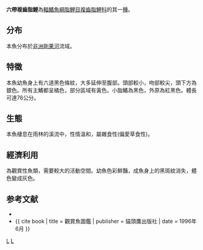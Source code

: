 {{Speciesbox 
| genus = Distichodus
| species = sexfasciatus
| image = Distichodus sexfasciatus.JPG
| status = LC
| status_system = IUCN3.1
| authority =  [[Boulenger|Boulenger]], 1897
| synonyms = *''Distichodus Distichodus tanganicae''<br /><small>Worthington & Ricardo, 1937</small> ''
}}
'''六帶複齒脂鯉'''為[[輻鰭魚綱|輻鰭魚綱]][[脂鯉目|脂鯉目]][[複齒脂鯉科|複齒脂鯉科]]的其一[[種|種]]。

==分布==
本魚分布於[[非洲|非洲]][[剛果河|剛果河]]流域。

==特徵==
本魚幼魚身上有六道黑色條紋，大多延伸至腹部。頭部較小，吻部較尖，頭下方為銀色。所有主鰭都呈橘色，部分區域有黃色。小脂鰭為黑色，外原為紅黑色。體長可達76公分。

==生態==
本魚棲息在雨林的溪流中，性情溫和，屬雜食性(偏愛草食性)。

==經濟利用==
為觀賞性魚類，需要較大的活動空間。幼魚色彩鮮豔，成魚身上的黑斑紋消失，體色變成灰色。

==参考文献==
{{refbegin}}
*{{FishBase_species|genus=Distichodus|species=sexfasciatus|year=2011|month=12}}
*{{ cite book | title = 觀賞魚圖鑑 | publisher = 貓頭鷹出版社 | date = 1996年6月 }}
{{refend}}
{{Taxonbar|from=Q169383}}

[[Category:觀賞魚|L]]
[[Category:複齒脂鯉屬|L]]